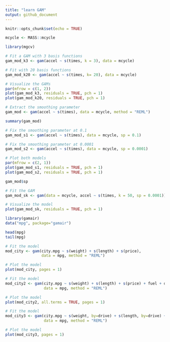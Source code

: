 ```yaml
---
title: "learn GAM"
output: github_document
---
```


```r
knitr::opts_chunk$set(echo = TRUE)
```

```r
mcycle <- MASS::mcycle

library(mgcv)

# Fit a GAM with 3 basis functions
gam_mod_k3 <- gam(accel ~ s(times, k = 3), data = mcycle)

# Fit with 20 basis functions
gam_mod_k20 <- gam(accel ~ s(times, k= 20), data = mcycle)

# Visualize the GAMs
par(mfrow = c(1, 2))
plot(gam_mod_k3, residuals = TRUE, pch = 1)
plot(gam_mod_k20, residuals = TRUE, pch = 1)
```
```r
# Extract the smoothing parameter
gam_mod <- gam(accel ~ s(times), data = mcycle, method = "REML")

summary(gam_mod)

# Fix the smoothing parameter at 0.1
gam_mod_s1 <- gam(accel ~ s(times), data = mcycle, sp = 0.1)

# Fix the smoothing parameter at 0.0001
gam_mod_s2 <- gam(accel ~ s(times), data = mcycle, sp = 0.0001)

# Plot both models
par(mfrow = c(2, 1))
plot(gam_mod_s1, residuals = TRUE, pch = 1)
plot(gam_mod_s2, residuals = TRUE, pch = 1)
```
```r
gam_mod$sp
```
```r
# Fit the GAM
gam_mod_sk <- gam(data = mcycle, accel ~ s(times, k = 50, sp = 0.0001)) 

# Visualize the model
plot(gam_mod_sk, residuals = TRUE, pch = 1)
```
```r
library(gamair)
data("mpg", package="gamair")
```
```r
head(mpg)
tail(mpg)
```
```r
# Fit the model
mod_city <- gam(city.mpg ~ s(weight) + s(length) + s(price), 
                data = mpg, method = "REML")
```
```r
# Plot the model
plot(mod_city, pages = 1)
```
```r
# Fit the model
mod_city2 <- gam(city.mpg ~ s(weight) + s(length) + s(price) + fuel + drive + style, 
                 data = mpg, method = "REML")

# Plot the model
plot(mod_city2, all.terms = TRUE, pages = 1)
```
```r
# Fit the model
mod_city3 <- gam(city.mpg ~ s(weight, by=drive) + s(length, by=drive) + s(price, by=drive), 
                 data = mpg, method = "REML")

# Plot the model
plot(mod_city3, pages = 1)
```

